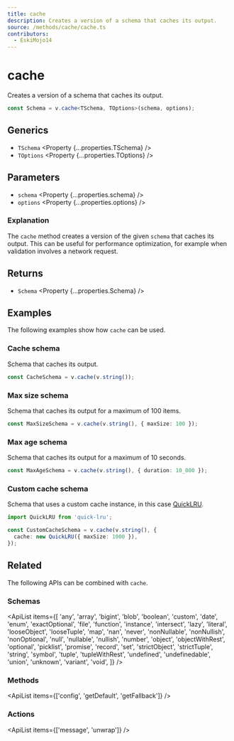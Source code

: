 ```yaml
---
title: cache
description: Creates a version of a schema that caches its output.
source: /methods/cache/cache.ts
contributors:
  - EskiMojo14
---
```



# cache

Creates a version of a schema that caches its output.

```ts
const Schema = v.cache<TSchema, TOptions>(schema, options);
```

## Generics

- `TSchema` <Property {...properties.TSchema} />
- `TOptions` <Property {...properties.TOptions} />

## Parameters

- `schema` <Property {...properties.schema} />
- `options` <Property {...properties.options} />

### Explanation

The `cache` method creates a version of the given `schema` that caches its output. This can be useful for performance optimization, for example when validation involves a network request.

## Returns

- `Schema` <Property {...properties.Schema} />

## Examples

The following examples show how `cache` can be used.

### Cache schema

Schema that caches its output.

```ts
const CacheSchema = v.cache(v.string());
```

### Max size schema

Schema that caches its output for a maximum of 100 items.

```ts
const MaxSizeSchema = v.cache(v.string(), { maxSize: 100 });
```

### Max age schema

Schema that caches its output for a maximum of 10 seconds.

```ts
const MaxAgeSchema = v.cache(v.string(), { duration: 10_000 });
```

### Custom cache schema

Schema that uses a custom cache instance, in this case [QuickLRU](https://github.com/sindresorhus/quick-lru).

```ts
import QuickLRU from 'quick-lru';

const CustomCacheSchema = v.cache(v.string(), {
  cache: new QuickLRU({ maxSize: 1000 }),
});
```

## Related

The following APIs can be combined with `cache`.

### Schemas

<ApiList
  items={[
    'any',
    'array',
    'bigint',
    'blob',
    'boolean',
    'custom',
    'date',
    'enum',
    'exactOptional',
    'file',
    'function',
    'instance',
    'intersect',
    'lazy',
    'literal',
    'looseObject',
    'looseTuple',
    'map',
    'nan',
    'never',
    'nonNullable',
    'nonNullish',
    'nonOptional',
    'null',
    'nullable',
    'nullish',
    'number',
    'object',
    'objectWithRest',
    'optional',
    'picklist',
    'promise',
    'record',
    'set',
    'strictObject',
    'strictTuple',
    'string',
    'symbol',
    'tuple',
    'tupleWithRest',
    'undefined',
    'undefinedable',
    'union',
    'unknown',
    'variant',
    'void',
  ]}
/>

### Methods

<ApiList items={['config', 'getDefault', 'getFallback']} />

### Actions

<ApiList items={['message', 'unwrap']} />
